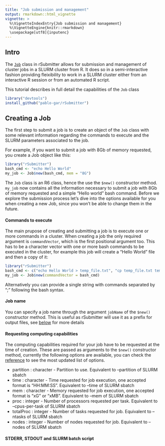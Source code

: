 ```yaml
---
title: "Job submission and management"
output: rmarkdown::html_vignette
vignette: >
  %\VignetteIndexEntry{Job submission and management}
  %\VignetteEngine{knitr::rmarkdown}
  \usepackage[utf8]{inputenc}
---
```


## Intro

The [`Job`](https://pablo-gar.github.io/rSubmitter/reference/Job.html) class in rSubmitter allows for submission and management of cluster jobs in a SLURM cluster from R. It does so in a semi-interactive fashion providing fleixibility to work in a SLURM cluster either from an interactive R session or from an automated R script.

This tutorial describes in full detail the capabilities of the `Job` class

```r
library("devtools")
install_github("pablo-gar/rSubmitter")
```

## Creating a Job

The first step to submit a job is to create an object of the `Job` class with some relevant information regarding the commands to execute and the SLURM parameters associated to the job.

For example, if you want to submit a job with 8Gb of memory requested, you create a Job object like this:

```r
library("rSubmitter")
bash_cmd <- "echo Hello World"
my_job <- Job$new(bash_cmd, mem = "8G")
```

The `Job` class is an R6 class, hence the use the `$new()` constructor method. `my_job` now contains all the information necessary to submit a job with 8Gb of memory requested and a simple "Hello world" bash command. Before we explore the submission process let's dive into the options available for you when creating a new Job, since you won't be able to change them in the future.

#### Commands to execute

The main prupose of creating and submitting a job is to execute one or more commands in a cluster. When creating a job the only required argument is `commandVector`, which is the first positional argument too. This has to be a character vector with one or more bash commands to be executed in the cluster, for example this job will create a "Hello World" file and then a copy of it:


```r
library("rSubmitter")
bash_cmd <- c("echo Hello World > temp_file.txt", "cp temp_file.txt temp_file_copy.txt")
my_job <- Job$new(commandVector = bash_cmd)
```

Alternatively you can provide a single string with commands separated by ";" following the bash syntax.

#### Job name

You can specify a job name through the argument `jobName` of the `$new()` constructor method. This is useful as rSubmitter will use it as a prefix for output files, see [below](#stderr-stdout-and-slurm-batch-script) for more details

#### Requesting computing capabilities

The computing capabilities required for your job have to be requested at the time of creation. These are passed as arguments to the `$new()` constructor method, currently the following options are available, you can check the [reference](https://pablo-gar.github.io/rSubmitter/reference/Job.html#method-description) to see the most updated list of options.

* partition : character - Partition to use. Equivalent to --partition of SLURM sbatch
* time : character - Time requested for job execution, one accepted format is "HH:MM:SS". Equivalent to --time of SLURM sbatch
* mem : character - Memory requested for job execution, one accepted format is "xG" or "xMB". Equivalent to --mem of SLURM sbatch
* proc : integer - Number of processors requested per task. Equivalent to --cpus-per-task of SLURM sbatch
* totalProc : integer - Number of tasks requested for job. Equivalent to --ntasks of SLURM sbatch
* nodes : integer - Number of nodes requested for job. Equivalent to --nodes of SLURM sbatch
  
#### STDERR, STDOUT and SLURM batch script
